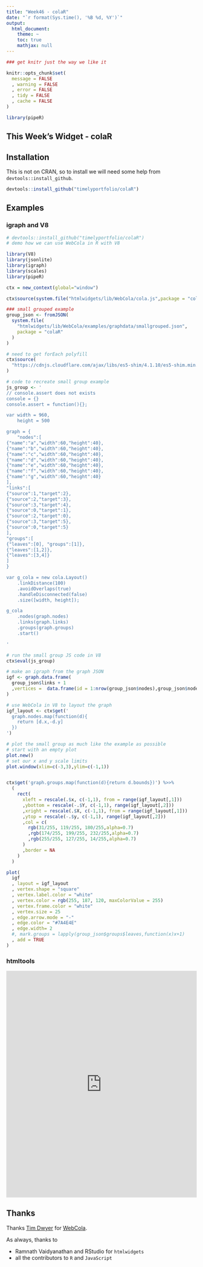 ```yaml
---
title: "Week46 - colaR"
date: "`r format(Sys.time(), '%B %d, %Y')`"
output:
  html_document:
    theme: ~
    toc: true
    mathjax: null
---
```


```r
### get knitr just the way we like it

knitr::opts_chunk$set( 
  message = FALSE
  , warning = FALSE
  , error = FALSE
  , tidy = FALSE
  , cache = FALSE
)

library(pipeR)

```

## This Week's Widget - colaR



## Installation

This is not on CRAN, so to install we will need some help from `devtools::install_github`.

```r
devtools::install_github("timelyportfolio/colaR")
```

## Examples

### igraph and V8

```r
# devtools::install_github("timelyportfolio/colaR")
# demo how we can use WebCola in R with V8

library(V8)
library(jsonlite)
library(igraph)
library(scales)
library(pipeR)

ctx = new_context(global="window")

ctx$source(system.file("htmlwidgets/lib/WebCola/cola.js",package = "colaR"))

### small grouped example
group_json <- fromJSON(
  system.file(
    "htmlwidgets/lib/WebCola/examples/graphdata/smallgrouped.json",
    package = "colaR"
  )
)

# need to get forEach polyfill
ctx$source(
  "https://cdnjs.cloudflare.com/ajax/libs/es5-shim/4.1.10/es5-shim.min.js"
)

# code to recreate small group example
js_group <- '
// console.assert does not exists
console = {}
console.assert = function(){};

var width = 960,
    height = 500

graph = {
    "nodes":[
{"name":"a","width":60,"height":40},
{"name":"b","width":60,"height":40},
{"name":"c","width":60,"height":40},
{"name":"d","width":60,"height":40},
{"name":"e","width":60,"height":40},
{"name":"f","width":60,"height":40},
{"name":"g","width":60,"height":40}
],
"links":[
{"source":1,"target":2},
{"source":2,"target":3},
{"source":3,"target":4},
{"source":0,"target":1},
{"source":2,"target":0},
{"source":3,"target":5},
{"source":0,"target":5}
],
"groups":[
{"leaves":[0], "groups":[1]},
{"leaves":[1,2]},
{"leaves":[3,4]}
]
}

var g_cola = new cola.Layout()
    .linkDistance(100)
    .avoidOverlaps(true)
    .handleDisconnected(false)
    .size([width, height]);

g_cola
    .nodes(graph.nodes)
    .links(graph.links)
    .groups(graph.groups)
    .start()

'

# run the small group JS code in V8
ctx$eval(js_group)

# make an igraph from the graph JSON
igf <- graph.data.frame(
  group_json$links + 1
  ,vertices =  data.frame(id = 1:nrow(group_json$nodes),group_json$nodes)
)

# use WebCola in V8 to layout the graph
igf_layout <- ctx$get('
  graph.nodes.map(function(d){
    return [d.x,-d.y]
  })                    
')

# plot the small group as much like the example as possible
# start with an empty plot
plot.new()
# set our x and y scale limits
plot.window(xlim=c(-3,3),ylim=c(-1,1))


ctx$get('graph.groups.map(function(d){return d.bounds})') %>>%
  (
    rect(
      xleft = rescale(.$x, c(-1,1), from = range(igf_layout[,1]))
      ,ybottom = rescale(-.$Y, c(-1,1), range(igf_layout[,2]))
      ,xright = rescale(.$X, c(-1,1), from = range(igf_layout[,1]))
      ,ytop = rescale(-.$y, c(-1,1), range(igf_layout[,2]))
      ,col = c(
        rgb(31/255, 119/255, 180/255,alpha=0.7)
        ,rgb(174/255, 199/255, 232/255,alpha=0.7)
        ,rgb(255/255, 127/255, 14/255,alpha=0.7)
      )
      ,border = NA
    )
  )

plot(
  igf
  , layout = igf_layout
  , vertex.shape = "square"
  , vertex.label.color = "white"
  , vertex.color = rgb(255, 187, 120, maxColorValue = 255)
  , vertex.frame.color = "white"
  , vertex.size = 25
  , edge.arrow.mode = "-"
  , edge.color = "#7A4E4E"
  , edge.width= 2
  #, mark.groups = lapply(group_json$groups$leaves,function(x)x+1)
  , add = TRUE
)

```


### htmltools

<iframe src="http://timelyportfolio.github.io/buildingwidgets/week46/example02.html" height="600px" width="100%" style="border:0;"></iframe> 


## Thanks

Thanks [Tim Dwyer](http://marvl.infotech.monash.edu/~dwyer/) for [WebCola](https://github.com/tgdwyer/WebCola).

As always, thanks to 

- Ramnath Vaidyanathan and RStudio for `htmlwidgets`
- all the contributors to `R` and `JavaScript`

